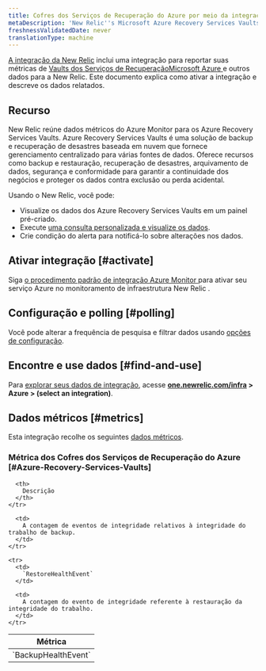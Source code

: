 ```yaml
---
title: Cofres dos Serviços de Recuperação do Azure por meio da integração do Azure Monitor
metaDescription: 'New Relic''s Microsoft Azure Recovery Services Vaults integration: what data it reports and how to enable it.'
freshnessValidatedDate: never
translationType: machine
---
```


[A integração da New Relic](/docs/infrastructure/introduction-infra-monitoring) inclui uma integração para reportar suas métricas de [Vaults dos Serviços de RecuperaçãoMicrosoft Azure ](https://learn.microsoft.com/en-us/azure/backup/backup-azure-recovery-services-vault-overview/)e outros dados para a New Relic. Este documento explica como ativar a integração e descreve os dados relatados.

## Recurso

New Relic reúne dados métricos do Azure Monitor para os Azure Recovery Services Vaults. Azure Recovery Services Vaults é uma solução de backup e recuperação de desastres baseada em nuvem que fornece gerenciamento centralizado para várias fontes de dados. Oferece recursos como backup e restauração, recuperação de desastres, arquivamento de dados, segurança e conformidade para garantir a continuidade dos negócios e proteger os dados contra exclusão ou perda acidental.

Usando o New Relic, você pode:

* Visualize os dados dos Azure Recovery Services Vaults em um painel pré-criado.
* Execute [uma consulta personalizada e visualize os dados](/docs/infrastructure/integrations-getting-started/getting-started/use-integration-data-new-relic-insights).
* Crie condição do alerta para notificá-lo sobre alterações nos dados.

## Ativar integração [#activate]

Siga [o procedimento padrão de integração Azure Monitor ](/docs/infrastructure/microsoft-azure-integrations/azure-integrations-list/azure-monitor)para ativar seu serviço Azure no monitoramento de infraestrutura New Relic .

## Configuração e polling [#polling]

Você pode alterar a frequência de pesquisa e filtrar dados usando [opções de configuração](/docs/infrastructure/microsoft-azure-integrations/azure-integrations-list/azure-monitor/#settings).

## Encontre e use dados [#find-and-use]

Para [explorar seus dados de integração](/docs/infrastructure/integrations/find-use-infrastructure-integration-data), acesse <DNT>**[one.newrelic.com/infra](https://one.newrelic.com/infra) &gt; Azure &gt; (select an integration)**</DNT>.

## Dados métricos [#metrics]

Esta integração recolhe os seguintes [dados métricos](/docs/infrastructure/integrations-getting-started/getting-started/understand-integration-data-data-types#metric).

### Métrica dos Cofres dos Serviços de Recuperação do Azure [#Azure-Recovery-Services-Vaults]

<table>
  <thead>
    <tr>
      <th style={{ width: "300px" }}>
        Métrica
      </th>

      <th>
        Descrição
      </th>
    </tr>
  </thead>

  <tbody>
    <tr>
      <td>
        `BackupHealthEvent`
      </td>

      <td>
        A contagem de eventos de integridade relativos à integridade do trabalho de backup.
      </td>
    </tr>

    <tr>
      <td>
        `RestoreHealthEvent`
      </td>

      <td>
        A contagem do evento de integridade referente à restauração da integridade do trabalho.
      </td>
    </tr>
  </tbody>
</table>